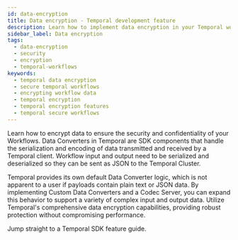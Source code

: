 ```yaml
---
id: data-encryption
title: Data encryption - Temporal development feature
description: Learn how to implement data encryption in your Temporal workflows to ensure the security and confidentiality of your data.
sidebar_label: Data encryption
tags:
  - data-encryption
  - security
  - encryption
  - temporal-workflows
keywords:
  - temporal data encryption
  - secure temporal workflows
  - encrypting workflow data
  - temporal encryption 
  - temporal encryption features
  - temporal secure workflows
---
```



Learn how to encrypt data to ensure the security and confidentiality of your Workflows.
Data Converters in Temporal are SDK components that handle the serialization and encoding of data transmitted and received by a Temporal client. 
Workflow input and output need to be serialized and deserialized so they can be sent as JSON to the Temporal Cluster.

Temporal provides its own default Data Converter logic, which is not apparent to a user if payloads contain plain text or JSON data. 
By implementing Custom Data Converters and a Codec Server, you can expand this behavior to support a variety of complex input and output data.
Utilize Temporal's comprehensive data encryption capabilities, providing robust protection without compromising performance.


Jump straight to a Temporal SDK feature guide.

<RelatedReadContainer>
    <RelatedReadItem path="/develop/go/data-encryption" text="Data Encryption using the Go SDK" archetype="feature-guide" />
    <RelatedReadItem path="/develop/java/data-encryption" text="Data Encryption using the Java SDK" archetype="feature-guide" />
    <RelatedReadItem path="/develop/python/data-encryption" text="Data Encryption using the Python SDK" archetype="feature-guide" />
    <RelatedReadItem path="/develop/typescript/data-encryption" text="Data Encryption using the TypeScript SDK" archetype="feature-guide" />
    <RelatedReadItem path="/develop/dotnet/data-encryption" text="Data Encryption using the .NET SDK" archetype="feature-guide" />
</RelatedReadContainer>

